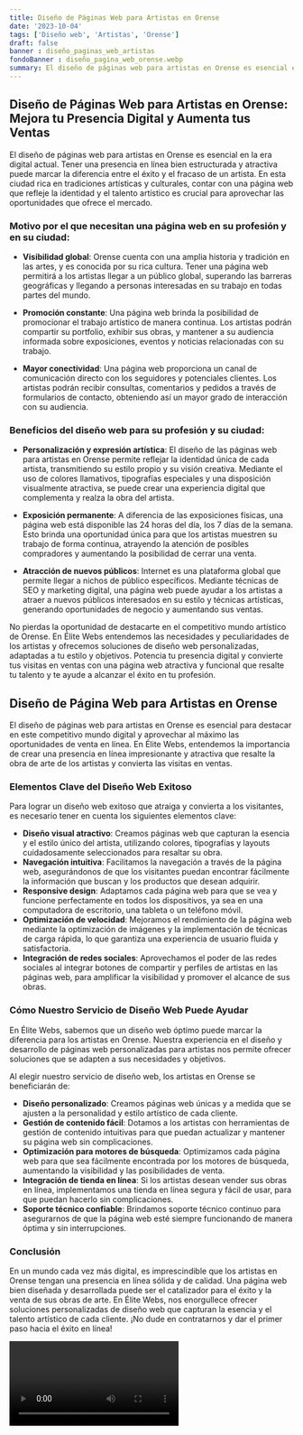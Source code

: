 ```yaml
---
title: Diseño de Páginas Web para Artistas en Orense
date: '2023-10-04'
tags: ['Diseño web', 'Artistas', 'Orense']
draft: false
banner : diseño_paginas_web_artistas
fondoBanner : diseño_pagina_web_orense.webp
summary: El diseño de páginas web para artistas en Orense es esencial en la era digital actual. Tener una presencia en línea bien estructurada y atractiva puede marcar la diferencia entre el éxito y el fracaso de un artista. En esta ciudad rica en tradiciones artísticas y culturales, contar con una página web que refleje la identidad y el talento artístico es crucial para aprovechar las oportunidades que ofrece el mercado.
---
```


## Diseño de Páginas Web para Artistas en Orense: Mejora tu Presencia Digital y Aumenta tus Ventas

El diseño de páginas web para artistas en Orense es esencial en la era digital actual. Tener una presencia en línea bien estructurada y atractiva puede marcar la diferencia entre el éxito y el fracaso de un artista. En esta ciudad rica en tradiciones artísticas y culturales, contar con una página web que refleje la identidad y el talento artístico es crucial para aprovechar las oportunidades que ofrece el mercado.

### Motivo por el que necesitan una página web en su profesión y en su ciudad:

* **Visibilidad global**: Orense cuenta con una amplia historia y tradición en las artes, y es conocida por su rica cultura. Tener una página web permitirá a los artistas llegar a un público global, superando las barreras geográficas y llegando a personas interesadas en su trabajo en todas partes del mundo.

* **Promoción constante**: Una página web brinda la posibilidad de promocionar el trabajo artístico de manera continua. Los artistas podrán compartir su portfolio, exhibir sus obras, y mantener a su audiencia informada sobre exposiciones, eventos y noticias relacionadas con su trabajo.

* **Mayor conectividad**: Una página web proporciona un canal de comunicación directo con los seguidores y potenciales clientes. Los artistas podrán recibir consultas, comentarios y pedidos a través de formularios de contacto, obteniendo así un mayor grado de interacción con su audiencia.

### Beneficios del diseño web para su profesión y su ciudad:

* **Personalización y expresión artística**: El diseño de las páginas web para artistas en Orense permite reflejar la identidad única de cada artista, transmitiendo su estilo propio y su visión creativa. Mediante el uso de colores llamativos, tipografías especiales y una disposición visualmente atractiva, se puede crear una experiencia digital que complementa y realza la obra del artista.

* **Exposición permanente**: A diferencia de las exposiciones físicas, una página web está disponible las 24 horas del día, los 7 días de la semana. Esto brinda una oportunidad única para que los artistas muestren su trabajo de forma continua, atrayendo la atención de posibles compradores y aumentando la posibilidad de cerrar una venta.

* **Atracción de nuevos públicos**: Internet es una plataforma global que permite llegar a nichos de público específicos. Mediante técnicas de SEO y marketing digital, una página web puede ayudar a los artistas a atraer a nuevos públicos interesados en su estilo y técnicas artísticas, generando oportunidades de negocio y aumentando sus ventas.

No pierdas la oportunidad de destacarte en el competitivo mundo artístico de Orense. En Élite Webs entendemos las necesidades y peculiaridades de los artistas y ofrecemos soluciones de diseño web personalizadas, adaptadas a tu estilo y objetivos. Potencia tu presencia digital y convierte tus visitas en ventas con una página web atractiva y funcional que resalte tu talento y te ayude a alcanzar el éxito en tu profesión.

<GifSeo />

<Cta />

## Diseño de Página Web para Artistas en Orense

El diseño de páginas web para artistas en Orense es esencial para destacar en este competitivo mundo digital y aprovechar al máximo las oportunidades de venta en línea. En Élite Webs, entendemos la importancia de crear una presencia en línea impresionante y atractiva que resalte la obra de arte de los artistas y convierta las visitas en ventas.

### Elementos Clave del Diseño Web Exitoso

Para lograr un diseño web exitoso que atraiga y convierta a los visitantes, es necesario tener en cuenta los siguientes elementos clave:

- **Diseño visual atractivo**: Creamos páginas web que capturan la esencia y el estilo único del artista, utilizando colores, tipografías y layouts cuidadosamente seleccionados para resaltar su obra.
- **Navegación intuitiva**: Facilitamos la navegación a través de la página web, asegurándonos de que los visitantes puedan encontrar fácilmente la información que buscan y los productos que desean adquirir.
- **Responsive design**: Adaptamos cada página web para que se vea y funcione perfectamente en todos los dispositivos, ya sea en una computadora de escritorio, una tableta o un teléfono móvil.
- **Optimización de velocidad**: Mejoramos el rendimiento de la página web mediante la optimización de imágenes y la implementación de técnicas de carga rápida, lo que garantiza una experiencia de usuario fluida y satisfactoria.
- **Integración de redes sociales**: Aprovechamos el poder de las redes sociales al integrar botones de compartir y perfiles de artistas en las páginas web, para amplificar la visibilidad y promover el alcance de sus obras.

### Cómo Nuestro Servicio de Diseño Web Puede Ayudar

En Élite Webs, sabemos que un diseño web óptimo puede marcar la diferencia para los artistas en Orense. Nuestra experiencia en el diseño y desarrollo de páginas web personalizadas para artistas nos permite ofrecer soluciones que se adapten a sus necesidades y objetivos.

Al elegir nuestro servicio de diseño web, los artistas en Orense se beneficiarán de:

- **Diseño personalizado**: Creamos páginas web únicas y a medida que se ajusten a la personalidad y estilo artístico de cada cliente.
- **Gestión de contenido fácil**: Dotamos a los artistas con herramientas de gestión de contenido intuitivas para que puedan actualizar y mantener su página web sin complicaciones.
- **Optimización para motores de búsqueda**: Optimizamos cada página web para que sea fácilmente encontrada por los motores de búsqueda, aumentando la visibilidad y las posibilidades de venta.
- **Integración de tienda en línea**: Si los artistas desean vender sus obras en línea, implementamos una tienda en línea segura y fácil de usar, para que puedan hacerlo sin complicaciones.
- **Soporte técnico confiable**: Brindamos soporte técnico continuo para asegurarnos de que la página web esté siempre funcionando de manera óptima y sin interrupciones.

### Conclusión

En un mundo cada vez más digital, es imprescindible que los artistas en Orense tengan una presencia en línea sólida y de calidad. Una página web bien diseñada y desarrollada puede ser el catalizador para el éxito y la venta de sus obras de arte. En Élite Webs, nos enorgullece ofrecer soluciones personalizadas de diseño web que capturan la esencia y el talento artístico de cada cliente. ¡No dude en contratarnos y dar el primer paso hacia el éxito en línea!

<Video />

<CtaBot job='Artistas' city='Orense'/>

<Gmaps query='Orense+españa+maps' />